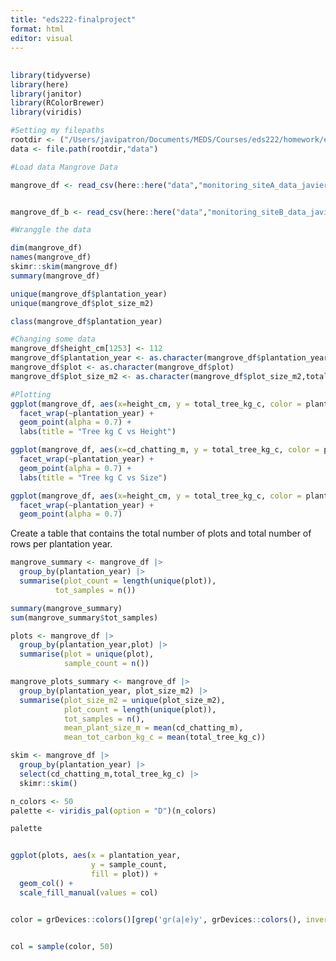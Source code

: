 ```yaml
---
title: "eds222-finalproject"
format: html
editor: visual
---
```


## 

```r
library(tidyverse)
library(here)
library(janitor)
library(RColorBrewer)
library(viridis)

```

```r

#Setting my filepaths
rootdir <- ("/Users/javipatron/Documents/MEDS/Courses/eds222/homework/eds222-finalproject")
data <- file.path(rootdir,"data")

```

```r
#Load data Mangrove Data

mangrove_df <- read_csv(here::here("data","monitoring_siteA_data_javier.csv")) |> clean_names()


mangrove_df_b <- read_csv(here::here("data","monitoring_siteB_data_javier.csv")) |> clean_names()


```

```r
#Wranggle the data

dim(mangrove_df)
names(mangrove_df)
skimr::skim(mangrove_df)
summary(mangrove_df)

unique(mangrove_df$plantation_year)
unique(mangrove_df$plot_size_m2)

class(mangrove_df$plantation_year)


```

```r
#Changing some data
mangrove_df$height_cm[1253] <- 112
mangrove_df$plantation_year <- as.character(mangrove_df$plantation_year)
mangrove_df$plot <- as.character(mangrove_df$plot)
mangrove_df$plot_size_m2 <- as.character(mangrove_df$plot_size_m2,total_tree_kg)

```

```r
#Plotting
ggplot(mangrove_df, aes(x=height_cm, y = total_tree_kg_c, color = plantation_year)) +
  facet_wrap(~plantation_year) +
  geom_point(alpha = 0.7) +
  labs(title = "Tree kg C vs Height")

ggplot(mangrove_df, aes(x=cd_chatting_m, y = total_tree_kg_c, color = plantation_year)) +
  facet_wrap(~plantation_year) +
  geom_point(alpha = 0.7) +
  labs(title = "Tree kg C vs Size")

ggplot(mangrove_df, aes(x=height_cm, y = total_tree_kg_c, color = plantation_year)) +
  facet_wrap(~plantation_year) +
  geom_point(alpha = 0.7)


```

Create a table that contains the total number of plots and total number of rows per plantation year.

```r

mangrove_summary <- mangrove_df |> 
  group_by(plantation_year) |> 
  summarise(plot_count = length(unique(plot)),
          tot_samples = n())

summary(mangrove_summary)
sum(mangrove_summary$tot_samples)

plots <- mangrove_df |> 
  group_by(plantation_year,plot) |> 
  summarise(plot = unique(plot),
            sample_count = n())  

mangrove_plots_summary <- mangrove_df |> 
  group_by(plantation_year, plot_size_m2) |> 
  summarise(plot_size_m2 = unique(plot_size_m2),
            plot_count = length(unique(plot)),
            tot_samples = n(),
            mean_plant_size_m = mean(cd_chatting_m),
            mean_tot_carbon_kg_c = mean(total_tree_kg_c))

skim <- mangrove_df |> 
  group_by(plantation_year) |>
  select(cd_chatting_m,total_tree_kg_c) |> 
  skimr::skim()

```

```r
n_colors <- 50
palette <- viridis_pal(option = "D")(n_colors)

palette


ggplot(plots, aes(x = plantation_year, 
                  y = sample_count, 
                  fill = plot)) + 
  geom_col() +
  scale_fill_manual(values = col)



```

```r

color = grDevices::colors()[grep('gr(a|e)y', grDevices::colors(), invert = T)]


col = sample(color, 50)
```

